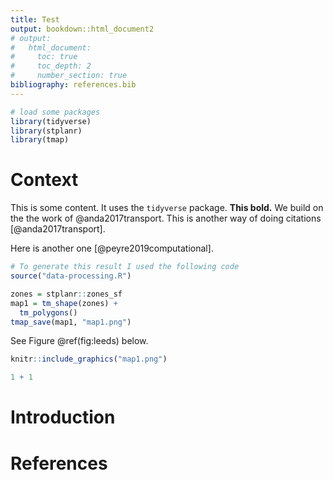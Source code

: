 ```yaml
---
title: Test
output: bookdown::html_document2
# output:
#   html_document:
#     toc: true
#     toc_depth: 2
#     number_section: true
bibliography: references.bib
---
```


```r
# load some packages
library(tidyverse)
library(stplanr)
library(tmap)
```

# Context

This is some content. It uses the `tidyverse` package.
**This bold.**
We build on the the work of @anda2017transport.
This is another way of doing citations [@anda2017transport].

Here is another one [@peyre2019computational].

```r
# To generate this result I used the following code
source("data-processing.R")
```



```r
zones = stplanr::zones_sf
map1 = tm_shape(zones) +
  tm_polygons()
tmap_save(map1, "map1.png")
```

See Figure \@ref(fig:leeds) below.

```r
knitr::include_graphics("map1.png")
```





```r
1 + 1
```

# Introduction




# References
